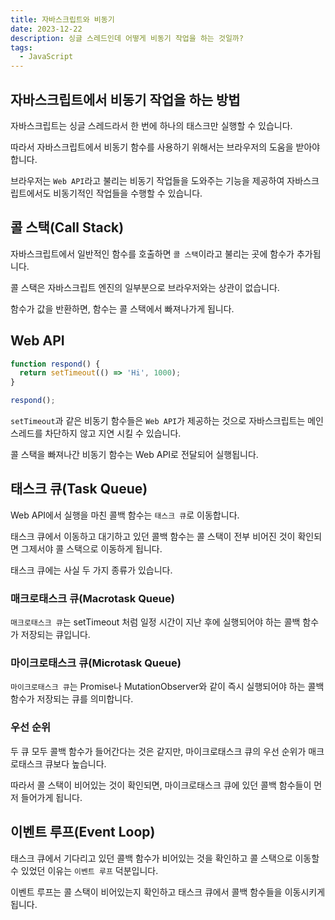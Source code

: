 ```yaml
---
title: 자바스크립트와 비동기
date: 2023-12-22
description: 싱글 스레드인데 어떻게 비동기 작업을 하는 것일까?
tags:
  - JavaScript
---
```


## 자바스크립트에서 비동기 작업을 하는 방법

자바스크립트는 싱글 스레드라서 한 번에 하나의 태스크만 실행할 수 있습니다.

따라서 자바스크립트에서 비동기 함수를 사용하기 위해서는 브라우저의 도움을 받아야 합니다.

브라우저는 `Web API`라고 불리는 비동기 작업들을 도와주는 기능을 제공하여 자바스크립트에서도 비동기적인 작업들을 수행할 수 있습니다.

## 콜 스택(Call Stack)

자바스크립트에서 일반적인 함수를 호출하면 `콜 스택`이라고 불리는 곳에 함수가 추가됩니다.

콜 스택은 자바스크립트 엔진의 일부분으로 브라우저와는 상관이 없습니다.

함수가 값을 반환하면, 함수는 콜 스택에서 빠져나가게 됩니다.

## Web API

```js
function respond() {
  return setTimeout(() => 'Hi', 1000);
}

respond();
```

`setTimeout`과 같은 비동기 함수들은 `Web API`가 제공하는 것으로 자바스크립트는 메인 스레드를 차단하지 않고 지연 시킬 수 있습니다.

콜 스택을 빠져나간 비동기 함수는 Web API로 전달되어 실행됩니다.

## 태스크 큐(Task Queue)

Web API에서 실행을 마친 콜백 함수는 `태스크 큐`로 이동합니다.

태스크 큐에서 이동하고 대기하고 있던 콜백 함수는 콜 스택이 전부 비어진 것이 확인되면 그제서야 콜 스택으로 이동하게 됩니다.

태스크 큐에는 사실 두 가지 종류가 있습니다.

### 매크로태스크 큐(Macrotask Queue)

`매크로태스크 큐`는 setTimeout 처럼 일정 시간이 지난 후에 실행되어야 하는 콜백 함수가 저장되는 큐입니다.

### 마이크로태스크 큐(Microtask Queue)

`마이크로태스크 큐`는 Promise나 MutationObserver와 같이 즉시 실행되어야 하는 콜백 함수가 저장되는 큐를 의미합니다.

### 우선 순위

두 큐 모두 콜백 함수가 들어간다는 것은 같지만, 마이크로태스크 큐의 우선 순위가 매크로태스크 큐보다 높습니다.

따라서 콜 스택이 비어있는 것이 확인되면, 마이크로태스크 큐에 있던 콜백 함수들이 먼저 들어가게 됩니다.

## 이벤트 루프(Event Loop)

태스크 큐에서 기다리고 있던 콜백 함수가 비어있는 것을 확인하고 콜 스택으로 이동할 수 있었던 이유는 `이벤트 루프` 덕분입니다.

이벤트 루프는 콜 스택이 비어있는지 확인하고 태스크 큐에서 콜백 함수들을 이동시키게 됩니다.
